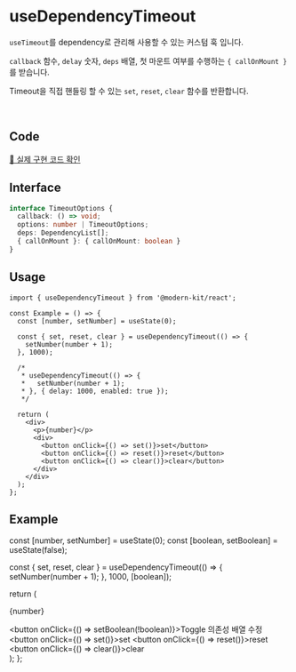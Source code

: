 
# useDependencyTimeout

`useTimeout`를 dependency로 관리해 사용할 수 있는 커스텀 훅 입니다. 

`callback` 함수, `delay` 숫자, `deps` 배열, 첫 마운트 여부를 수행하는 `{ callOnMount }`를 받습니다.

Timeout을 직접 핸들링 할 수 있는 `set`, `reset`, `clear` 함수를 반환합니다.

<br />

## Code
[🔗 실제 구현 코드 확인](https://github.com/modern-agile-team/modern-kit/blob/main/packages/react/src/hooks/useDependencyTimeout/index.ts)

## Interface
```ts title="typescript"
interface TimeoutOptions {
  callback: () => void;
  options: number | TimeoutOptions;
  deps: DependencyList[];
  { callOnMount }: { callOnMount: boolean }
}
```

## Usage
```tsx title="typescript"
import { useDependencyTimeout } from '@modern-kit/react';

const Example = () => {
  const [number, setNumber] = useState(0);

  const { set, reset, clear } = useDependencyTimeout(() => {
    setNumber(number + 1);
  }, 1000);

  /*
   * useDependencyTimeout(() => {
   *   setNumber(number + 1);
   * }, { delay: 1000, enabled: true });
   */

  return (
    <div>
      <p>{number}</p>
      <div>
        <button onClick={() => set()}>set</button>
        <button onClick={() => reset()}>reset</button>
        <button onClick={() => clear()}>clear</button>
      </div>
    </div>
  );
};
```

## Example
  const [number, setNumber] = useState(0);
  const [boolean, setBoolean] = useState(false);

  const { set, reset, clear } = useDependencyTimeout(() => {
    setNumber(number + 1);
  }, 1000, [boolean]);

  return (
    <div>
      <p>{number}</p>
      <button onClick={() => setBoolean(!boolean)}>Toggle 의존성 배열 수정</button>
      <div>
        <button onClick={() => set()}>set</button>
        <button onClick={() => reset()}>reset</button>
        <button onClick={() => clear()}>clear</button>
      </div>
    </div>
  );
};

<Example />